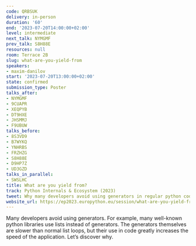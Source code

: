 ```yaml
---
code: QRBSUK
delivery: in-person
duration: '60'
end: '2023-07-20T14:00:00+02:00'
level: intermediate
next_talk: NYMGMF
prev_talk: S8H88E
resources: null
room: Terrace 2B
slug: what-are-you-yield-from
speakers:
- maxim-danilov
start: '2023-07-20T13:00:00+02:00'
state: confirmed
submission_type: Poster
talks_after:
- NYMGMF
- 9CUAPR
- XEQPYB
- DT9HXE
- JHSMMJ
- F9UBUW
talks_before:
- 8S3VD9
- B7WYKQ
- YNHRBS
- FRZHZG
- S8H88E
- D9HP7Z
- UD3GZD
talks_in_parallel:
- SWSLHC
title: What are you yield from?
track: Python Internals & Ecosystem (2023)
tweet: Why many developers avoid using generators in regular python code?
website_url: https://ep2023.europython.eu/session/what-are-you-yield-from
---
```


Many developers avoid using generators. For example, many well-known python libraries use lists instead of generators. The generators themselves are slower than normal list loops, but their use in code greatly increases the speed of the application. Let’s discover why.